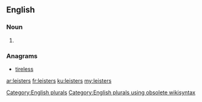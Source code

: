 ==English==

===Noun===
{{head|en}}

# {{plural of|leister}}

===Anagrams===
* [[tireless#English|tireless]]

[[Category:English plurals]][[Category:English plurals using obsolete wikisyntax]]

[[ar:leisters]]
[[fr:leisters]]
[[ku:leisters]]
[[my:leisters]]